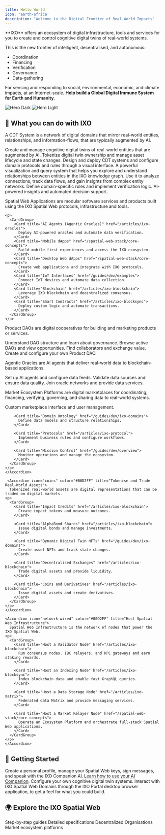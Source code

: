 ```yaml
---
title: Hello World
icon: 'earth-africa'
description: "Welcome to the Digital Frontier of Real-World Impacts"
---
```


<Tip>
  **IXO** offers an ecosystem of digital infrastructure, tools and services for you to create and control cognitive digital twins of real-world systems. 
  
  This is the new frontier of intelligent, decentralised, and autonomous:
  * Coordination
  * Financing
  * Verification
  * Governance
  * Data-gathering
  
  For sensing and responding to social, environmental, economic, and climate impacts, at an Internet-scale.
  **Help build a Global Digital Immune System for Earth and Humanity**.
</Tip>

<img alt="Hero Dark" className="hidden dark:block" src="/images/ixoworld.png" />
<img alt="Hero Light" className="block dark:hidden" src="/images/ixoworld.png" />

## 🦋  What you can do with IXO

<AccordionGroup>
  <Accordion icon="brain" title="Create Cognitive Digital Twins"> 
    A CDT System is a network of digital domains that mirror real-world entities, relationships, and information-flows, that are typically augmented by AI. 
    <p>
      <CardGroup>
        <Card title="Entity Domains" href="/guides/dev/ixo-domains">
          Create and manage cognitive digital twins of real-world entities that are augmented by AI.
        </Card>
        <Card title="Dynamic NFTs" href="/guides/dev/ixo-domains">
          Tokenize digital twin ownership and manage asset lifecycle and state changes.
        </Card>
        <Card title="IXO Studio" href="https://ixo.world/studio">
          Design and deploy CDT systems and configure domain protocols and rules through a visual interface.
        </Card>
        <Card title="IXO Graph" href="/articles/ixo-matrix">
          A powerful visualization and query system that helps you explore and understand relationships between entities in the IXO knowledge graph. Use it to analyze connections, track data flows, and gain insights from complex entity networks.
        </Card>
        <Card title="Domain Protocols" href="/guides/dev/overview">
          Define domain-specific rules and implement verification logic.
        </Card>        
        <Card title="Domain Intelligence" href="/articles/ixo-oracles">
          AI-powered insights and automated decision support.
        </Card>
      </CardGroup>
    </p>
  </Accordion>
  
  <Accordion icon="globe" color="#00D2FF" title="Build Spatial Web Applications">
    Spatial Web Applications are modular software services and products built using the IXO Spatial Web protocols, infrastructure and tools. 

    <p>
      <CardGroup>
        <Card title="AI Agents (Agentic Oracles)" href="/articles/ixo-oracles">
          Deploy AI-powered oracles and automate data verification.
        </Card>
        <Card title="Mobile dApps" href="/spatial-web-stack/core-concepts">
          Build mobile-first experiences and access the IXO ecosystem.
        </Card>
        <Card title="Desktop Web dApps" href="/spatial-web-stack/core-concepts">
          Create web applications and integrate with IXO protocols.
        </Card>
        <Card title="IoT Interfaces" href="/guides/dev/examples">
          Connect IoT devices and automate data collection.
        </Card>
        <Card title="Blockchain" href="/articles/ixo-blockchain">
          Leverage IXO blockchain and decentralized consensus.
        </Card>
        <Card title="Smart Contracts" href="/articles/ixo-blocksync">
          Deploy custom logic and automate transactions.
        </Card>
      </CardGroup>
    </p>
  </Accordion>

   <Accordion icon="circles-overlap" color="#00D2FF" title="Contribute to a Product DAO">
    Product DAOs are digital cooperatives for building and marketing products or services. 
    <p>
      <CardGroup>
        <Card title="What is a Product DAO?" href="/articles/ixo-protocol">
          Understand DAO structure and learn about governance.
        </Card>
        <Card title="Explore Product DAOs" href="https://ixo.world/daos">
          Browse active DAOs and view opportunities.
        </Card>
        <Card title="Match Requests and Offers" href="/guides/dev/examples">
          Find collaborators and exchange value.
        </Card>
        <Card title="Launch your own Product DAO" href="/guides/dev/overview">
          Create and configure your own Product DAO.
        </Card>
      </CardGroup>
    </p>
  </Accordion>

  <Accordion icon="sparkles" color="#00D2FF" title="Deliver Intelligent Oracle Services">
    Agentic Oracles are AI agents that deliver real-world data to blockchain-based applications. 
    <p>
      <CardGroup>
        <Card title="Deploy Oracle Services" href="/articles/ixo-oracles">
          Set up AI agents and configure data feeds.
        </Card>
        <Card title="Data Verification" href="/spatial-web-stack/sdks/oracle-agent-sdk">
          Validate data sources and ensure data quality.
        </Card>
        <Card title="Oracle Networks" href="/articles/ixo-oracles">
          Join oracle networks and provide data services.
        </Card>
      </CardGroup>
    </p>
    </Accordion>

  <Accordion icon="planet-ringed" color="#00D2FF" title="Operate a Market Ecosystem Platform">
    Market Ecosystem Platforms are digital marketplaces for coordinating, financing, verifying, governing, and sharing data to real-world systems. 
    <p>
      <CardGroup>
        <Card title="Web Portal" href="/spatial-web-stack/core-concepts">
          Custom marketplace interface and user management.
        </Card>
        
        <Card title="Domain Ontology" href="/guides/dev/ixo-domains">
          Define data models and structure relationships.
        </Card>

        <Card title="Protocols" href="/articles/ixo-protocol">
          Implement business rules and configure workflows.
        </Card>
          
        <Card title="Mission Control" href="/guides/dev/overview">
          Monitor operations and manage the ecosystem.
        </Card>
      </CardGroup>
    </p>
    </Accordion>

     <Accordion icon="coins" color="#00D2FF" title="Tokenise and Trade Real-World Assets">
      Tokenized real-world assets are digital representations that can be traded on digital markets. 
    <p>
      <CardGroup>
        <Card title="Impact Credits" href="/articles/ixo-blockchain">
          Create impact tokens and measure outcomes.
        </Card>
        
        <Card title="AlphaBond Shares" href="/articles/ixo-blockchain">
          Issue digital bonds and manage investments.
        </Card>

        <Card title="Dynamic Digital Twin NFTs" href="/guides/dev/ixo-domains">
          Create asset NFTs and track state changes.
        </Card>
          
        <Card title="Decentralised Exchanges" href="/articles/ixo-blockchain">
          Trade digital assets and provide liquidity.
        </Card>

        <Card title="Coins and Derivatives" href="/articles/ixo-blockchain">
          Issue digital assets and create derivatives.
        </Card>
      </CardGroup>
    </p>
    </Accordion>

    <Accordion icon="network-wired" color="#00D2FF" title="Host Spatial Web Infrastructure">
      Spatial Web Infrastructure is the network of nodes that power the IXO Spatial Web. 
    <p>
      <CardGroup>
        <Card title="Host a Validator Node" href="/articles/ixo-blockchain">
          Run consensus nodes, IBC relayers, and RPC gateways and earn staking rewards.
        </Card>

        <Card title="Host an Indexing Node" href="/articles/ixo-blocksync">
          Index blockchain data and enable fast GraphQL queries.
        </Card>

        <Card title="Host a Data Storage Node" href="/articles/ixo-matrix">
          Federated data Matrix and provide messaging services.
        </Card>

        <Card title="Host a Market Relayer Node" href="/spatial-web-stack/core-concepts">
          Operate an Ecosystem Platform and orchestrate full-stack Spatial Web applications.
        </Card>
      </CardGroup> 
    </p>
    </Accordion>
</AccordionGroup>

## 🚀  Getting Started

<Tabs>
  <Tab title="IXO Mobile">
    <Card title="IXO Mobile" img="images/ixo-mobile.png" href="https://mobile.impacts.download/">
      Create a personal profile, manage your Spatial Web keys, sign messages, and speak with the IXO Companion AI. <a href="/guides/users/ai-companion">Learn how to use your AI Companion</a>.
    </Card>
  </Tab>
  <Tab title="IXO Studio">
    <Card title="IXO Studio" img="images/ixo-studio.png" href="https://ixo.world/studio">
      Configure your own cognitive digital twin systems.
    </Card>
  </Tab>
  <Tab title="IXO Portal">
    <Card title="IXO Portal" img="images/ixo-portal.png" href="https://ixo.world/portal">
      Interact with IXO Spatial Web Domains through the IXO Portal desktop browser application, to get a feel for what you could build.
    </Card>
  </Tab>
</Tabs>

## 🌍  Explore the IXO Spatial Web

<CardGroup>
  <Card title="Tutorials" icon="hand-pointer" href="/guides/hands-on">
    Step-by-step guides
  </Card>
  <Card title="API References" icon="code" href="/api-docs/introduction">
    Detailed specifications
  </Card>
  <Card title="Product DAOs" icon="building" href="/articles/ixo-protocol">
    Decentralized Organisations
  </Card>
  <Card title="Platforms" icon="rocket" href="/spatial-web-stack/core-concepts">
    Market ecosystem platforms
  </Card>
</CardGroup>

